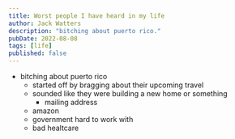 ```yaml
---
title: Worst people I have heard in my life
author: Jack Watters
description: "bitching about puerto rico."
pubDate: 2022-08-08
tags: [life]
published: false
---
```


- bitching about puerto rico
	- started off by bragging about their upcoming travel
	- sounded like they were building a new home or something 
		- mailing address
	- amazon
	- government hard to work with
	- bad healtcare